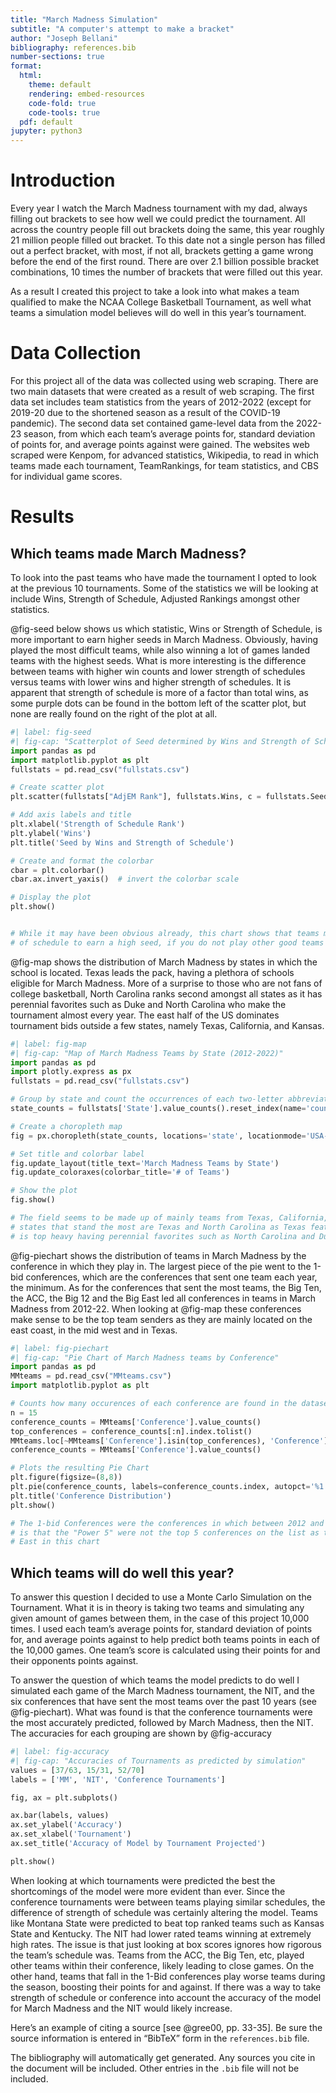 ```yaml
---
title: "March Madness Simulation"
subtitle: "A computer's attempt to make a bracket"
author: "Joseph Bellani"
bibliography: references.bib
number-sections: true
format:
  html:
    theme: default
    rendering: embed-resources
    code-fold: true
    code-tools: true
  pdf: default
jupyter: python3
---
```


# Introduction

Every year I watch the March Madness tournament with my dad, always filling out brackets to see how well we could predict the tournament. All across the country people fill out brackets doing the same, this year roughly 21 million people filled out bracket. To this date not a single person has filled out a perfect bracket, with most, if not all, brackets getting a game wrong before the end of the first round. There are over 2.1 billion possible bracket combinations, 10 times the number of brackets that were filled out this year. 

As a result I created this project to take a look into what makes a team qualified to make the NCAA College Basketball Tournament, as well what teams a simulation model believes will do well in this year's tournament.

# Data Collection

For this project all of the data was collected using web scraping. There are two main datasets that were created as a result of web scraping. The first data set includes team statistics from the years of 2012-2022 (except for 2019-20 due to the shortened season as a result of the COVID-19 pandemic). The second data set contained game-level data from the 2022-23 season, from which each team's average points for, standard deviation of points for, and average points against were gained. The websites web scraped were Kenpom, for advanced statistics, Wikipedia, to read in which teams made each tournament, TeamRankings, for team statistics, and CBS for individual game scores.

# Results

## Which teams made March Madness?

To look into the past teams who have made the tournament I opted to look at the previous 10 tournaments. Some of the statistics we will be looking at include Wins, Strength of Schedule, Adjusted Rankings amongst other statistics.

@fig-seed below shows us which statistic, Wins or Strength of Schedule, is more important to earn higher seeds in March Madness. Obviously, having played the most difficult teams, while also winning a lot of games landed teams with the highest seeds. What is more interesting is the difference between teams with higher win counts and lower strength of schedules versus teams with lower wins and higher strength of schedules. It is apparent that strength of schedule is more of a factor than total wins, as some purple dots can be found in the bottom left of the scatter plot, but none are really found on the right of the plot at all.

```python
#| label: fig-seed
#| fig-cap: "Scatterplot of Seed determined by Wins and Strength of Schedule"
import pandas as pd
import matplotlib.pyplot as plt
fullstats = pd.read_csv("fullstats.csv")

# Create scatter plot
plt.scatter(fullstats["AdjEM Rank"], fullstats.Wins, c = fullstats.Seed)

# Add axis labels and title
plt.xlabel('Strength of Schedule Rank')
plt.ylabel('Wins')
plt.title('Seed by Wins and Strength of Schedule')

# Create and format the colorbar
cbar = plt.colorbar()
cbar.ax.invert_yaxis()  # invert the colorbar scale

# Display the plot
plt.show()


# While it may have been obvious already, this chart shows that teams must have a good combination between wins and strength
# of schedule to earn a high seed, if you do not play other good teams it is unlikely you earn a top seed.
```

@fig-map shows the distribution of March Madness by states in which the school is located. Texas leads the pack, having a plethora of schools eligible for March Madness. More of a surprise to those who are not fans of college basketball, North Carolina ranks second amongst all states as it has perennial favorites such as Duke and North Carolina who make the tournament almost every year. The east half of the US dominates tournament bids outside a few states, namely Texas, California, and Kansas.

```python
#| label: fig-map
#| fig-cap: "Map of March Madness Teams by State (2012-2022)"
import pandas as pd
import plotly.express as px
fullstats = pd.read_csv("fullstats.csv")

# Group by state and count the occurrences of each two-letter abbreviation
state_counts = fullstats['State'].value_counts().reset_index(name='count').rename(columns={'index': 'state'})

# Create a choropleth map
fig = px.choropleth(state_counts, locations='state', locationmode='USA-states', color='count', scope='usa', color_continuous_scale='YlOrRd')

# Set title and colorbar label
fig.update_layout(title_text='March Madness Teams by State')
fig.update_coloraxes(colorbar_title='# of Teams')

# Show the plot
fig.show()

# The field seems to be made up of mainly teams from Texas, California, Virginia, New York, North Carolia and Ohio. The two
# states that stand the most are Texas and North Carolina as Texas features a lot of Power 5 schools, while North Carolina 
# is top heavy having perennial favorites such as North Carolina and Duke that make the field almost every year.
```

@fig-piechart shows the distribution of teams in March Madness by the conference in which they play in. The largest piece of the pie went to the 1-bid conferences, which are the conferences that sent one team each year, the minimum. As for the conferences that sent the most teams, the Big Ten, the ACC, the Big 12 and the Big East led all conferences in teams in March Madness from 2012-22. When looking at @fig-map these conferences make sense to be the top team senders as they are mainly located on the east coast, in the mid west and in Texas.

```python
#| label: fig-piechart
#| fig-cap: "Pie Chart of March Madness teams by Conference"
import pandas as pd
MMteams = pd.read_csv("MMteams.csv")
import matplotlib.pyplot as plt

# Counts how many occurences of each conference are found in the dataset
n = 15
conference_counts = MMteams['Conference'].value_counts()
top_conferences = conference_counts[:n].index.tolist()
MMteams.loc[~MMteams['Conference'].isin(top_conferences), 'Conference'] = '1 Bid Conferences'
conference_counts = MMteams['Conference'].value_counts()

# Plots the resulting Pie Chart
plt.figure(figsize=(8,8))
plt.pie(conference_counts, labels=conference_counts.index, autopct='%1.1f%%')
plt.title('Conference Distribution')
plt.show()

# The 1-bid Conferences were the conferences in which between 2012 and 2022 only had one team each year. An interesting note
# is that the "Power 5" were not the top 5 conferences on the list as the SEC and the Pac-12 both fell underneath the Big 
# East in this chart
```

## Which teams will do well this year?

To answer this question I decided to use a Monte Carlo Simulation on the Tournament. What it is in theory is taking two teams and simulating any given amount of games between them, in the case of this project 10,000 times. I used each team's average points for, standard deviation of points for, and average points against to help predict both teams points in each of the 10,000 games. One team's score is calculated using their points for and their opponents points against.

To answer the question of which teams the model predicts to do well I simulated each game of the March Madness tournament, the NIT, and the six conferences that have sent the most teams over the past 10 years (see @fig-piechart). What was found is that the conference tournaments were the most accurately predicted, followed by March Madness, then the NIT. The accuracies for each grouping are shown by @fig-accuracy

```python
#| label: fig-accuracy
#| fig-cap: "Accuracies of Tournaments as predicted by simulation"
values = [37/63, 15/31, 52/70]
labels = ['MM', 'NIT', 'Conference Tournaments']

fig, ax = plt.subplots()

ax.bar(labels, values)
ax.set_ylabel('Accuracy')
ax.set_xlabel('Tournament')
ax.set_title('Accuracy of Model by Tournament Projected')

plt.show()
```

When looking at which tournaments were predicted the best the shortcomings of the model were more evident than ever. Since the conference tournaments were between teams playing similar schedules, the difference of strength of schedule was certainly altering the model. Teams like Montana State were predicted to beat top ranked teams such as Kansas State and Kentucky. The NIT had lower rated teams winning at extremely high rates. The issue is that just looking at box scores ignores how rigorous the team's schedule was. Teams from the ACC, the Big Ten, etc, played other teams within their conference, likely leading to close games. On the other hand, teams that fall in the 1-Bid conferences play worse teams during the season, boosting their points for and against. If there was a way to take strength of schedule or conference into account the accuracy of the model for March Madness and the NIT would likely increase.










Here's an example of citing a source [see @gree00, pp. 33-35]. Be sure the source information is entered in "BibTeX" form in the `references.bib` file.


The bibliography will automatically get generated. Any sources you cite in the document will be included. Other entries in the `.bib` file will not be included.
